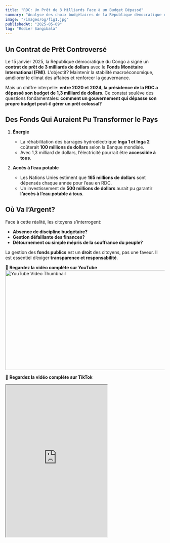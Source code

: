```yaml
---
title: "RDC: Un Prêt de 3 Milliards Face à un Budget Dépassé"
summary: "Analyse des choix budgétaires de la République démocratique du Congo et leur impact sur les citoyens."
image: "/images/og/fig1.jpg"
publishedAt: "2025-05-09"
tag: "Rodier Sangibala"
---
```


## Un Contrat de Prêt Controversé

Le 15 janvier 2025, la République démocratique du Congo a signé un **contrat de prêt de 3 milliards de dollars** avec le **Fonds Monétaire International (FMI)**. L’objectif? Maintenir la stabilité macroéconomique, améliorer le climat des affaires et renforcer la gouvernance.

Mais un chiffre interpelle: **entre 2020 et 2024, la présidence de la RDC a dépassé son budget de 1,3 milliard de dollars**. Ce constat soulève des questions fondamentales: **comment un gouvernement qui dépasse son propre budget peut-il gérer un prêt colossal?**

## Des Fonds Qui Auraient Pu Transformer le Pays

1. **Énergie**  
   - La réhabilitation des barrages hydroélectrique **Inga 1 et Inga 2** coûterait **100 millions de dollars** selon la Banque mondiale.  
   - Avec 1,3 milliard de dollars, l’électricité pourrait être **accessible à tous**.

2. **Accès à l’eau potable**  
   - Les Nations Unies estiment que **165 millions de dollars** sont dépensés chaque année pour l’eau en RDC.  
   - Un investissement de **500 millions de dollars** aurait pu garantir **l’accès à l’eau potable à tous**.

## Où Va l’Argent?

Face à cette réalité, les citoyens s’interrogent:  
- **Absence de discipline budgétaire?**  
- **Gestion défaillante des finances?**  
- **Détournement ou simple mépris de la souffrance du peuple?**  

La gestion des **fonds publics** est un **droit** des citoyens, pas une faveur. Il est essentiel d’exiger **transparence et responsabilité**.

🎥 **Regardez la vidéo complète sur YouTube**  
<a href="https://youtu.be/uQwREJU_AO0" target="_blank">
  <img
    src="https://img.youtube.com/vi/uQwREJU_AO0/0.jpg"
    alt="YouTube Video Thumbnail"
    width="560"
    height="315"
  />
</a>

📱 **Regardez la vidéo complète sur TikTok**  
<a href="https://vm.tiktok.com/ZNd67xN9j/" target="_blank">
  <iframe
    src="https://www.tiktok.com/embed/v2/ZNd67xN9j"
    width="320"
    height="480"
    allowfullscreen
  ></iframe>
</a>

